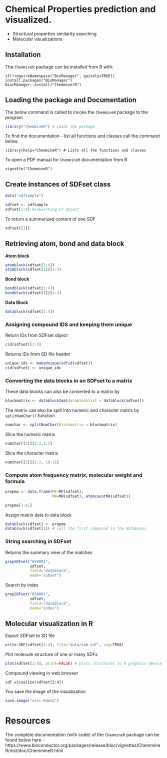 # Chemical Properties prediction and visualized. 

- Structural properties similarity searching 
- Molecular visualizations 

## Installation 
The `ChemmineR` package can be installed from R with: 

```
if(!requireNamespace("BioManager", quitely=TRUE))
install.packages("BioManager")
BiocManager::install("ChemminerR")
```

## Loading the package and Documentation 
The below command is called to invoke the `ChemmineR` package to the program 
```r
library("ChemmineR") # Loads the package
```

To find the documentation - list all functions and classes call the command below
```
library(help="ChemmineR") # Lists all the functions and classes
```

To open a PDF manual for `ChemmineR` documentation from R
```
vignette("ChemmineR")
```

## Create Instances of SDFset class

```r
data("sdfsample")
```

```r
sdfset <- sdfsample
sdfset[1:4] #subsetting of object
```

To return a summarized content of one SDF
```r
sdfset[[1]]
```

## Retrieving atom, bond and data block
**Atom block**

```r
atomblock(sdfset[1:4])
atomblock(sdfset[1])[1:4]
```

**Bond block**
```r
bondblock(sdfset[1:4])
bondblock(sdfset[1])[1:4]
```

**Data Block**
```r
datablock(sdfset[1:4])
```

### Assigning compound IDS and keeping them unique

Return IDs from SDFset object
```r
cid(sdfset)[1:4]
```

Returns IDs from SD file header 
```r
unique_ids <- makeUnique(sdfid(sdfset))
cid(sdfset) <- unique_ids
```


### Converting the data blocks in an SDFset to a matrix
These data blocks can also be converted to a matrix by 

```r
blockmatrix <- datablock2ma(datablocklist = datablock(sdfset))
```

The matrix can also be split into numeric and character matrix by `splitNumChar()` function
```r
numchar <- splitNumChar(blockmatrix = blockmatrix)
```

Slice the numeric matrix 

```r
numchar[[1]][1:2,1:2]
```

Slice the character matrix 
```r
numchar[[2]][1:2, 10:11]
```

### Compute atom frequency matrix, molecular weight and formula 

```r
propma <- data.frame(MF=MF(sdfset),
                     MW=MW(sdfset), atomcountMA(sdfset))

propma[1:4,]
```

Assign matrix data to data block 
```r
datablock(sdfset) <- propma
datablock(sdfset[1]) # call the first compound in the databases 
```

### String searching in SDFset

Returns the  summary view of the matches 
```r
grepSDFset("650001", 
           sdfset,
           field="datablock",
           mode="subset")
```
Search by index
```r
grepSDFset("650001", 
           sdfset,
           field="datablock",
           mode="index")
```

## Molecular visualization in R 

Export SDFset to SD file 

```r
write.SDF(sdfset[1:4], file="data/sub.sdf", sig=TRUE)
```

Plot molecule structure of one or many SDFs

```r
plot(sdfset[1:4], print=FALSE) # plots structures to R graphics device
```

Compound viewing in web browser
```
sdf.visualize(sdfset[1:4])
```

You save the image of the visualization
```r
save.image("nstc.Rdata")
```

# Resources
The complete documentation (with code) of the `ChemmineR` package can be found below here 
- https://www.bioconductor.org/packages/release/bioc/vignettes/ChemmineR/inst/doc/ChemmineR.html

